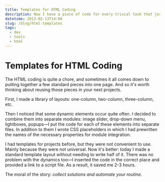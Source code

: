 ```yaml
---
title: Templates for HTML Coding
description: Now I have a piece of code for every trivial task that just needs to be inserted in the right place on the page.
datetime: 2013-02-13T14:00
slug: /blog/html-templates
tags:
  - dev
  - tools
  - html
---
```


# Templates for HTML Coding

The HTML coding is quite a chore, and sometimes it all comes down to putting together a few standard pieces into one page. And so it's worth thinking about reusing those pieces in your next projects.

First, I made a library of layouts: one-column, two-column, three-column, etc.

Then I noticed that some dynamic elements occur quite often. I decided to combine them into separate modules: image slider, drop-down menu, lightboxes, popups—I put the code for each of these elements into separate files. In addition to them I wrote CSS placeholders in which I had prewritten the names of the necessary properties for module integration.

I had templates for projects before, but they were not convenient to use. Mainly because they were not universal. Now it's better: today I made a standard template layout without needing to write half of it. There was no problem with the dynamics too—I inserted the code in the correct place and provided a link to a script file. As a result, it saved me 2-3 hours.

The moral of the story: _collect solutions and automate your routine_.

